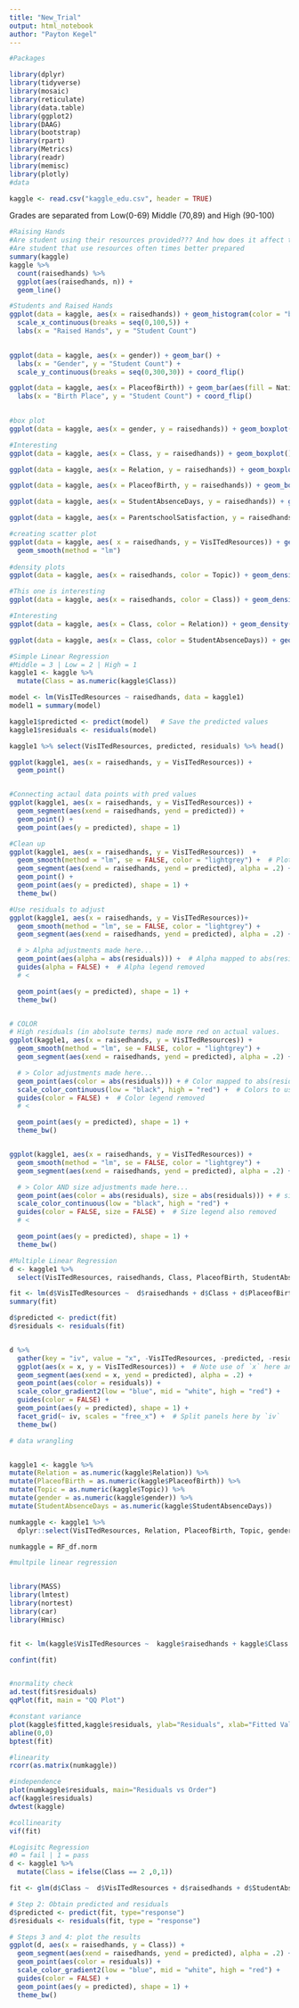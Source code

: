 ```yaml
---
title: "New_Trial"
output: html_notebook
author: "Payton Kegel"
---
```


```r
#Packages

library(dplyr)
library(tidyverse)
library(mosaic)
library(reticulate)
library(data.table)
library(ggplot2)
library(DAAG)
library(bootstrap)
library(rpart)
library(Metrics)
library(readr)
library(memisc)
library(plotly)
#data

kaggle <- read.csv("kaggle_edu.csv", header = TRUE)
```
Grades are separated from Low(0-69) Middle (70,89) and High (90-100)

```r
#Raising Hands 
#Are student using their resources provided??? And how does it affect their grades????
#Are student that use resources often times better prepared
summary(kaggle)
kaggle %>% 
  count(raisedhands) %>% 
  ggplot(aes(raisedhands, n)) +
  geom_line()

#Students and Raised Hands 
ggplot(data = kaggle, aes(x = raisedhands)) + geom_histogram(color = "black") +
  scale_x_continuous(breaks = seq(0,100,5)) + 
  labs(x = "Raised Hands", y = "Student Count")
 

ggplot(data = kaggle, aes(x = gender)) + geom_bar() + 
  labs(x = "Gender", y = "Student Count") +
  scale_y_continuous(breaks = seq(0,300,30)) + coord_flip() 

ggplot(data = kaggle, aes(x = PlaceofBirth)) + geom_bar(aes(fill = NationalITy)) + 
  labs(x = "Birth Place", y = "Student Count") + coord_flip()

 
#box plot 
ggplot(data = kaggle, aes(x = gender, y = raisedhands)) + geom_boxplot()

#Interesting 
ggplot(data = kaggle, aes(x = Class, y = raisedhands)) + geom_boxplot()

ggplot(data = kaggle, aes(x = Relation, y = raisedhands)) + geom_boxplot()

ggplot(data = kaggle, aes(x = PlaceofBirth, y = raisedhands)) + geom_boxplot()

ggplot(data = kaggle, aes(x = StudentAbsenceDays, y = raisedhands)) + geom_boxplot()

ggplot(data = kaggle, aes(x = ParentschoolSatisfaction, y = raisedhands)) + geom_boxplot()

#creating scatter plot
ggplot(data = kaggle, aes( x = raisedhands, y = VisITedResources)) + geom_point() +
  geom_smooth(method = "lm")
 
#density plots
ggplot(data = kaggle, aes(x = raisedhands, color = Topic)) + geom_density()

#This one is interesting 
ggplot(data = kaggle, aes(x = raisedhands, color = Class)) + geom_density()

#Interesting
ggplot(data = kaggle, aes(x = Class, color = Relation)) + geom_density()

ggplot(data = kaggle, aes(x = Class, color = StudentAbsenceDays)) + geom_density()
```

```r
#Simple Linear Regression 
#Middle = 3 | Low = 2 | High = 1 
kaggle1 <- kaggle %>%
  mutate(Class = as.numeric(kaggle$Class))

model <- lm(VisITedResources ~ raisedhands, data = kaggle1)
model1 = summary(model)

kaggle1$predicted <- predict(model)   # Save the predicted values
kaggle1$residuals <- residuals(model)

kaggle1 %>% select(VisITedResources, predicted, residuals) %>% head()

ggplot(kaggle1, aes(x = raisedhands, y = VisITedResources)) +  
  geom_point()


#Connecting actaul data points with pred values
ggplot(kaggle1, aes(x = raisedhands, y = VisITedResources)) +
  geom_segment(aes(xend = raisedhands, yend = predicted)) +
  geom_point() +
  geom_point(aes(y = predicted), shape = 1)

#Clean up 
ggplot(kaggle1, aes(x = raisedhands, y = VisITedResources))  +
  geom_smooth(method = "lm", se = FALSE, color = "lightgrey") +  # Plot regression slope
  geom_segment(aes(xend = raisedhands, yend = predicted), alpha = .2) +  # alpha to fade lines
  geom_point() +
  geom_point(aes(y = predicted), shape = 1) +
  theme_bw() 

#Use residuals to adjust 
ggplot(kaggle1, aes(x = raisedhands, y = VisITedResources))+
  geom_smooth(method = "lm", se = FALSE, color = "lightgrey") +
  geom_segment(aes(xend = raisedhands, yend = predicted), alpha = .2) +

  # > Alpha adjustments made here...
  geom_point(aes(alpha = abs(residuals))) +  # Alpha mapped to abs(residuals)
  guides(alpha = FALSE) +  # Alpha legend removed
  # <

  geom_point(aes(y = predicted), shape = 1) +
  theme_bw()


# COLOR
# High residuals (in abolsute terms) made more red on actual values.
ggplot(kaggle1, aes(x = raisedhands, y = VisITedResources)) +
  geom_smooth(method = "lm", se = FALSE, color = "lightgrey") +
  geom_segment(aes(xend = raisedhands, yend = predicted), alpha = .2) +

  # > Color adjustments made here...
  geom_point(aes(color = abs(residuals))) + # Color mapped to abs(residuals)
  scale_color_continuous(low = "black", high = "red") +  # Colors to use here
  guides(color = FALSE) +  # Color legend removed
  # <

  geom_point(aes(y = predicted), shape = 1) +
  theme_bw()


ggplot(kaggle1, aes(x = raisedhands, y = VisITedResources)) +
  geom_smooth(method = "lm", se = FALSE, color = "lightgrey") +
  geom_segment(aes(xend = raisedhands, yend = predicted), alpha = .2) +

  # > Color AND size adjustments made here...
  geom_point(aes(color = abs(residuals), size = abs(residuals))) + # size also mapped
  scale_color_continuous(low = "black", high = "red") +
  guides(color = FALSE, size = FALSE) +  # Size legend also removed
  # <

  geom_point(aes(y = predicted), shape = 1) +
  theme_bw()
```

```r
#Multiple Linear Regression
d <- kaggle1 %>%
  select(VisITedResources, raisedhands, Class, PlaceofBirth, StudentAbsenceDays, Topic)

fit <- lm(d$VisITedResources ~  d$raisedhands + d$Class + d$PlaceofBirth + d$StudentAbsenceDays + d$Topic)
summary(fit)

d$predicted <- predict(fit)
d$residuals <- residuals(fit)


d %>% 
  gather(key = "iv", value = "x", -VisITedResources, -predicted, -residuals) %>%  # Get data into shape
  ggplot(aes(x = x, y = VisITedResources)) +  # Note use of `x` here and next line
  geom_segment(aes(xend = x, yend = predicted), alpha = .2) +
  geom_point(aes(color = residuals)) +
  scale_color_gradient2(low = "blue", mid = "white", high = "red") +
  guides(color = FALSE) +
  geom_point(aes(y = predicted), shape = 1) +
  facet_grid(~ iv, scales = "free_x") +  # Split panels here by `iv`
  theme_bw()
```


```r
# data wrangling 


kaggle1 <- kaggle %>%
mutate(Relation = as.numeric(kaggle$Relation)) %>%
mutate(PlaceofBirth = as.numeric(kaggle$PlaceofBirth)) %>%
mutate(Topic = as.numeric(kaggle$Topic)) %>% 
mutate(gender = as.numeric(kaggle$gender)) %>%
mutate(StudentAbsenceDays = as.numeric(kaggle$StudentAbsenceDays)) 

numkaggle <- kaggle1 %>%
  dplyr::select(VisITedResources, Relation, PlaceofBirth, Topic, gender, StudentAbsenceDays)

numkaggle = RF_df.norm
```

```r
#multpile linear regression 


library(MASS)
library(lmtest)
library(nortest)
library(car)
library(Hmisc)


fit <- lm(kaggle$VisITedResources ~  kaggle$raisedhands + kaggle$Class + kaggle$PlaceofBirth + kaggle$StudentAbsenceDays + kaggle$Topic)

confint(fit)


#normality check 
ad.test(fit$residuals)
qqPlot(fit, main = "QQ Plot")

#constant variance 
plot(kaggle$fitted,kaggle$residuals, ylab="Residuals", xlab="Fitted Values")
abline(0,0)
bptest(fit)

#linearity 
rcorr(as.matrix(numkaggle))

#independence 
plot(numkaggle$residuals, main="Residuals vs Order")
acf(kaggle$residuals)
dwtest(kaggle)

#collinearity 
vif(fit)

```

```r
#Logisitc Regression 
#0 = fail | 1 = pass
d <- kaggle1 %>%
  mutate(Class = ifelse(Class == 2 ,0,1))

fit <- glm(d$Class ~  d$VisITedResources + d$raisedhands + d$StudentAbsenceDays , family = binomial())

# Step 2: Obtain predicted and residuals
d$predicted <- predict(fit, type="response")
d$residuals <- residuals(fit, type = "response")

# Steps 3 and 4: plot the results
ggplot(d, aes(x = raisedhands, y = Class)) +
  geom_segment(aes(xend = raisedhands, yend = predicted), alpha = .2) +
  geom_point(aes(color = residuals)) +
  scale_color_gradient2(low = "blue", mid = "white", high = "red") +
  guides(color = FALSE) +
  geom_point(aes(y = predicted), shape = 1) +
  theme_bw()




```






